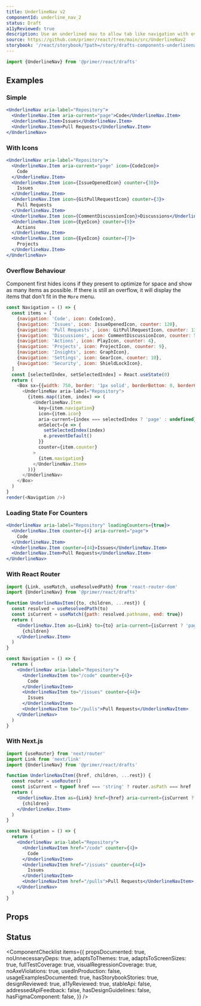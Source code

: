 ```yaml
---
title: UnderlineNav v2
componentId: underline_nav_2
status: Draft
a11yReviewed: true
description: Use an underlined nav to allow tab like navigation with overflow behaviour in your UI.
source: https://github.com/primer/react/tree/main/src/UnderlineNav2
storybook: '/react/storybook/?path=/story/drafts-components-underlinenav--playground'
---
```



```js
import {UnderlineNav} from '@primer/react/drafts'
```

## Examples

### Simple

```jsx live drafts
<UnderlineNav aria-label="Repository">
  <UnderlineNav.Item aria-current="page">Code</UnderlineNav.Item>
  <UnderlineNav.Item>Issues</UnderlineNav.Item>
  <UnderlineNav.Item>Pull Requests</UnderlineNav.Item>
</UnderlineNav>
```

### With Icons

```jsx live drafts
<UnderlineNav aria-label="Repository">
  <UnderlineNav.Item aria-current="page" icon={CodeIcon}>
    Code
  </UnderlineNav.Item>
  <UnderlineNav.Item icon={IssueOpenedIcon} counter={30}>
    Issues
  </UnderlineNav.Item>
  <UnderlineNav.Item icon={GitPullRequestIcon} counter={3}>
    Pull Requests
  </UnderlineNav.Item>
  <UnderlineNav.Item icon={CommentDiscussionIcon}>Discussions</UnderlineNav.Item>
  <UnderlineNav.Item icon={EyeIcon} counter={9}>
    Actions
  </UnderlineNav.Item>
  <UnderlineNav.Item icon={EyeIcon} counter={7}>
    Projects
  </UnderlineNav.Item>
</UnderlineNav>
```

### Overflow Behaviour

Component first hides icons if they present to optimize for space and show as many items as possible. If there is still an overflow, it will display the items that don't fit in the `More` menu.

```javascript noinline live drafts
const Navigation = () => {
  const items = [
    {navigation: 'Code', icon: CodeIcon},
    {navigation: 'Issues', icon: IssueOpenedIcon, counter: 120},
    {navigation: 'Pull Requests', icon: GitPullRequestIcon, counter: 13},
    {navigation: 'Discussions', icon: CommentDiscussionIcon, counter: 5},
    {navigation: 'Actions', icon: PlayIcon, counter: 4},
    {navigation: 'Projects', icon: ProjectIcon, counter: 9},
    {navigation: 'Insights', icon: GraphIcon},
    {navigation: 'Settings', icon: GearIcon, counter: 10},
    {navigation: 'Security', icon: ShieldLockIcon},
  ]
  const [selectedIndex, setSelectedIndex] = React.useState(0)
  return (
    <Box sx={{width: 750, border: '1px solid', borderBottom: 0, borderColor: 'border.default'}}>
      <UnderlineNav aria-label="Repository">
        {items.map((item, index) => (
          <UnderlineNav.Item
            key={item.navigation}
            icon={item.icon}
            aria-current={index === selectedIndex ? 'page' : undefined}
            onSelect={e => {
              setSelectedIndex(index)
              e.preventDefault()
            }}
            counter={item.counter}
          >
            {item.navigation}
          </UnderlineNav.Item>
        ))}
      </UnderlineNav>
    </Box>
  )
}
render(<Navigation />)
```

### Loading State For Counters

```jsx live drafts
<UnderlineNav aria-label="Repository" loadingCounters={true}>
  <UnderlineNav.Item counter={4} aria-current="page">
    Code
  </UnderlineNav.Item>
  <UnderlineNav.Item counter={44}>Issues</UnderlineNav.Item>
  <UnderlineNav.Item>Pull Requests</UnderlineNav.Item>
</UnderlineNav>
```

### With React Router

```jsx
import {Link, useMatch, useResolvedPath} from 'react-router-dom'
import {UnderlineNav} from '@primer/react/drafts'

function UnderlineNavItem({to, children, ...rest}) {
  const resolved = useResolvedPath(to)
  const isCurrent = useMatch({path: resolved.pathname, end: true})
  return (
    <UnderlineNav.Item as={Link} to={to} aria-current={isCurrent ? 'page' : undefined} {...rest}>
      {children}
    </UnderlineNav.Item>
  )
}

const Navigation = () => {
  return (
    <UnderlineNav aria-label="Repository">
      <UnderlineNavItem to="/code" counter={4}>
        Code
      </UnderlineNavItem>
      <UnderlineNavItem to="/issues" counter={44}>
        Issues
      </UnderlineNavItem>
      <UnderlineNavItem to="/pulls">Pull Requests</UnderlineNavItem>
    </UnderlineNav>
  )
}
```

### With Next.js

```jsx
import {useRouter} from 'next/router'
import Link from 'next/link'
import {UnderlineNav} from '@primer/react/drafts'

function UnderlineNavItem({href, children, ...rest}) {
  const router = useRouter()
  const isCurrent = typeof href === 'string' ? router.asPath === href : router.pathname === href.pathname
  return (
    <UnderlineNav.Item as={Link} href={href} aria-current={isCurrent ? 'page' : undefined} {...rest}>
      {children}
    </UnderlineNav.Item>
  )
}

const Navigation = () => {
  return (
    <UnderlineNav aria-label="Repository">
      <UnderlineNavItem href="/code" counter={4}>
        Code
      </UnderlineNavItem>
      <UnderlineNavItem href="/issues" counter={44}>
        Issues
      </UnderlineNavItem>
      <UnderlineNavItem href="/pulls">Pull Requests</UnderlineNavItem>
    </UnderlineNav>
  )
}
```

## Props

<ComponentProps data={data} />

## Status

<ComponentChecklist
  items={{
    propsDocumented: true,
    noUnnecessaryDeps: true,
    adaptsToThemes: true,
    adaptsToScreenSizes: true,
    fullTestCoverage: true,
    visualRegressionCoverage: true,
    noAxeViolations: true,
    usedInProduction: false,
    usageExamplesDocumented: true,
    hasStorybookStories: true,
    designReviewed: true,
    a11yReviewed: true,
    stableApi: false,
    addressedApiFeedback: false,
    hasDesignGuidelines: false,
    hasFigmaComponent: false,
  }}
/>
